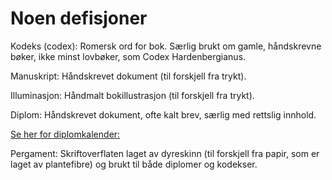 # Noen defisjoner

Kodeks (codex): Romersk ord for bok. Særlig brukt om gamle, håndskrevne bøker, ikke minst lovbøker, som Codex Hardenbergianus.

Manuskript: Håndskrevet dokument (til forskjell fra trykt).

Illuminasjon: Håndmalt bokillustrasjon (til forskjell fra trykt).

Diplom: Håndskrevet dokument, ofte kalt brev, særlig med rettslig innhold.

[Se her for diplomkalender:](https://www.vestlandfylke.no/landslovjubileet/diplom/)

Pergament: Skriftoverflaten laget av dyreskinn (til forskjell fra papir, som er laget av plantefibre) og brukt til både diplomer og kodekser.

